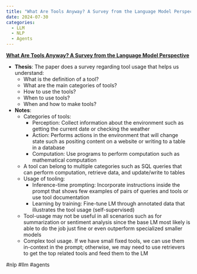 ```yaml
---
title: "What Are Tools Anyway? A Survey from the Language Model Perspective"
date: 2024-07-30
categories:
  - LLM
  - NLP
  - Agents
---
```

**[What Are Tools Anyway? A Survey from the Language Model Perspective](http://arxiv.org/abs/2403.15452)**

- **Thesis**: The paper does a survey regarding tool usage that helps us
understand:
    - What is the definition of a tool?
    - What are the main categories of tools?
    - How to use the tools?
    - When to use tools?
    - When and how to make tools?
- **Notes**:
    - Categories of tools:
        - Perception: Collect information about the environment such as getting
          the current date or checking the weather
        - Action: Performs actions in the environment that will change state
        such as positing content on a website or writing to a table in a
        database
        - Computation: Use programs to perform computation such as mathematical
        computation
    - A tool can belong to multiple categories such as SQL queries that can
    perform computation, retrieve data, and update/write to tables
    - Usage of tooling:
        - Inference-time prompting: Incorporate instructions inside the prompt
          that shows few examples of pairs of queries and tools or use tool
        documentation
        - Learning by training: Fine-tune LM through annotated data that
        illustrates the tool usage (self-supervised)
    - Tool-usage may not be useful in all scenarios such as for summarization
    or sentiment analysis since the base LM most likely is able to do the job
    just fine or even outperform specialized smaller models
    - Complex tool usage. If we have small fixed tools, we can use them
    in-context in the prompt; otherwise, we may need to use retrievers to get
    the top related tools and feed them to the LM

#nlp #llm #agents
